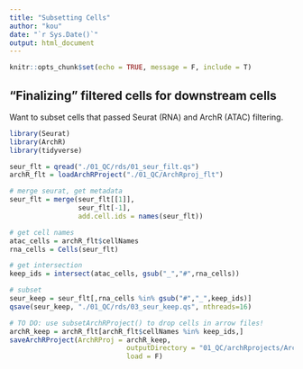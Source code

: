 ```yaml
---
title: "Subsetting Cells"
author: "kou"
date: "`r Sys.Date()`"
output: html_document
---
```


```r
knitr::opts_chunk$set(echo = TRUE, message = F, include = T)
```

## "Finalizing" filtered cells for downstream cells
Want to subset cells that passed Seurat (RNA) and ArchR (ATAC) filtering.
```r
library(Seurat)
library(ArchR)
library(tidyverse)
```

```r
seur_flt = qread("./01_QC/rds/01_seur_filt.qs")
archR_flt = loadArchRProject("./01_QC/ArchRproj_flt")

# merge seurat, get metadata
seur_flt = merge(seur_flt[[1]], 
                 seur_flt[-1],
                 add.cell.ids = names(seur_flt))

# get cell names
atac_cells = archR_flt$cellNames
rna_cells = Cells(seur_flt)

# get intersection
keep_ids = intersect(atac_cells, gsub("_","#",rna_cells))

# subset
seur_keep = seur_flt[,rna_cells %in% gsub("#","_",keep_ids)]
qsave(seur_keep, "./01_QC/rds/03_seur_keep.qs", nthreads=16)

# TO DO: use subsetArchRProject() to drop cells in arrow files!
archR_keep = archR_flt[archR_flt$cellNames %in% keep_ids,]
saveArchRProject(ArchRProj = archR_keep, 
                             outputDirectory = "01_QC/archRprojects/ArchRproj_keep", 
                             load = F)
```


